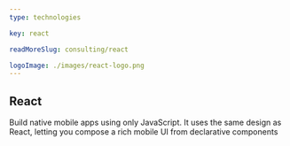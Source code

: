 ```yaml
---
type: technologies

key: react

readMoreSlug: consulting/react

logoImage: ./images/react-logo.png
---
```


## React
Build native mobile apps using only JavaScript. It uses the same design as React, letting you compose a rich mobile UI from declarative components
